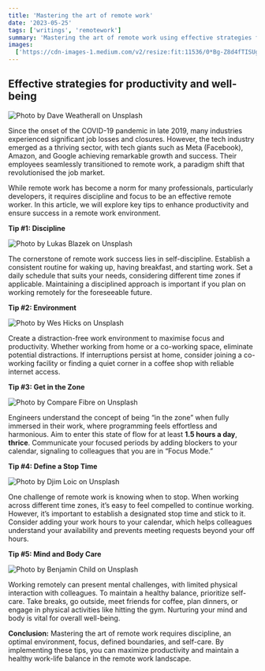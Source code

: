 ```yaml
---
title: 'Mastering the art of remote work'
date: '2023-05-25'
tags: ['writings', 'remotework']
summary: 'Mastering the art of remote work using effective strategies for productivity and well-being which I have personally tested and applied.'
images:
  ['https://cdn-images-1.medium.com/v2/resize:fit:11536/0*Bg-Z8d4fTISUguF7']
---
```


## Effective strategies for productivity and well-being

![Photo by [Dave Weatherall](https://unsplash.com/@thattravelblog?utm_source=medium&utm_medium=referral) on [Unsplash](https://unsplash.com?utm_source=medium&utm_medium=referral)](https://cdn-images-1.medium.com/max/11536/0*Bg-Z8d4fTISUguF7)

Since the onset of the COVID-19 pandemic in late 2019, many industries experienced significant job losses and closures. However, the tech industry emerged as a thriving sector, with tech giants such as Meta (Facebook), Amazon, and Google achieving remarkable growth and success. Their employees seamlessly transitioned to remote work, a paradigm shift that revolutionised the job market.

While remote work has become a norm for many professionals, particularly developers, it requires discipline and focus to be an effective remote worker. In this article, we will explore key tips to enhance productivity and ensure success in a remote work environment.

**Tip #1: Discipline**

![Photo by [Lukas Blazek](https://unsplash.com/es/@goumbik?utm_source=medium&utm_medium=referral) on [Unsplash](https://unsplash.com?utm_source=medium&utm_medium=referral)](https://cdn-images-1.medium.com/max/12288/0*8VR8GhOsR8x9wzec)

The cornerstone of remote work success lies in self-discipline. Establish a consistent routine for waking up, having breakfast, and starting work. Set a daily schedule that suits your needs, considering different time zones if applicable. Maintaining a disciplined approach is important if you plan on working remotely for the foreseeable future.

**Tip #2: Environment**

![Photo by [Wes Hicks](https://unsplash.com/@sickhews?utm_source=medium&utm_medium=referral) on [Unsplash](https://unsplash.com?utm_source=medium&utm_medium=referral)](https://cdn-images-1.medium.com/max/13440/0*YTK24Tbqd6aB5CnM)

Create a distraction-free work environment to maximise focus and productivity. Whether working from home or a co-working space, eliminate potential distractions. If interruptions persist at home, consider joining a co-working facility or finding a quiet corner in a coffee shop with reliable internet access.

**Tip #3: Get in the Zone**

![Photo by [Compare Fibre](https://unsplash.com/@comparefibre?utm_source=medium&utm_medium=referral) on [Unsplash](https://unsplash.com?utm_source=medium&utm_medium=referral)](https://cdn-images-1.medium.com/max/12480/0*SsqvxrM3hfkVz_90)

Engineers understand the concept of being “in the zone” when fully immersed in their work, where programming feels effortless and harmonious. Aim to enter this state of flow for at least **1.5 hours a day**, **thrice**. Communicate your focused periods by adding blockers to your calendar, signaling to colleagues that you are in “Focus Mode.”

**Tip #4: Define a Stop Time**

![Photo by [Djim Loic](https://unsplash.com/@loic?utm_source=medium&utm_medium=referral) on [Unsplash](https://unsplash.com?utm_source=medium&utm_medium=referral)](https://cdn-images-1.medium.com/max/8298/0*3s3kXunXXIrn-nfu)

One challenge of remote work is knowing when to stop. When working across different time zones, it’s easy to feel compelled to continue working. However, it’s important to establish a designated stop time and stick to it. Consider adding your work hours to your calendar, which helps colleagues understand your availability and prevents meeting requests beyond your off hours.

**Tip #5: Mind and Body Care**

![Photo by [Benjamin Child](https://unsplash.com/@bchild311?utm_source=medium&utm_medium=referral) on [Unsplash](https://unsplash.com?utm_source=medium&utm_medium=referral)](https://cdn-images-1.medium.com/max/10368/0*KqoHHptiVQxhBYhF)

Working remotely can present mental challenges, with limited physical interaction with colleagues. To maintain a healthy balance, prioritize self-care. Take breaks, go outside, meet friends for coffee, plan dinners, or engage in physical activities like hitting the gym. Nurturing your mind and body is vital for overall well-being.

**Conclusion:** Mastering the art of remote work requires discipline, an optimal environment, focus, defined boundaries, and self-care. By implementing these tips, you can maximize productivity and maintain a healthy work-life balance in the remote work landscape.
